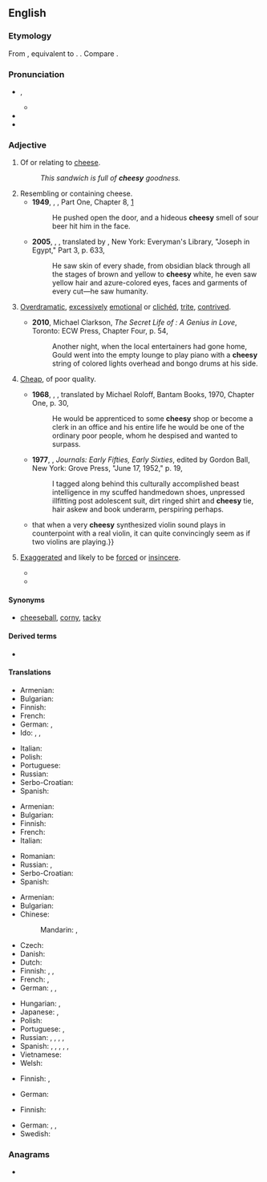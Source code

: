 ==English==

===Etymology===
From {{inh|en|enm|chesy}}, equivalent to {{suf|en|cheese|y|id2=adjectival}}. {{doublet|en|caseic}}.
Compare {{cog|de|käsig|t=cheesy}}.

===Pronunciation===
* {{enPR|chēʹzē}}, {{IPA|en|/ˈtʃiːzi/}}
** {{audio|en|LL-Q1860 (eng)-Vealhurl-cheesy.wav|Audio (UK)}}
* {{rhymes|en|iːzi|s=2}}
* {{homophones|en|cheezie}}

===Adjective===
{{en-adj|er}}

# Of or relating to [[cheese]].
#: ''This sandwich is full of '''cheesy''' goodness.''
# Resembling or containing cheese.
#* '''1949''', {{w|George Orwell}}, ''{{w|Nineteen Eighty-Four}}'', Part One, Chapter 8, [http://www.gutenberg.net.au/ebooks01/0100021h.html]
#*: He pushed open the door, and a hideous '''cheesy''' smell of sour beer hit him in the face.
#* '''2005''', {{w|Thomas Mann}}, ''{{w|Joseph and His Brothers}}'', translated by {{w|John E. Woods}}, New York: Everyman's Library, "Joseph in Egypt," Part 3, p. 633,
#*: He saw skin of every shade, from obsidian black through all the stages of brown and yellow to '''cheesy''' white, he even saw yellow hair and azure-colored eyes, faces and garments of every cut—he saw humanity.
#: {{ux|en|a '''cheesy''' flavor;&nbsp; '''cheesy''' nachos}}
#: {{ux|en|I like pizzas with a '''cheesy''' crust.}}
# {{lb|en|informal}} [[overdramatic|Overdramatic]], [[excessively]] [[emotional]] or [[clichéd]], [[trite]], [[contrived]].
#: {{ux|en|a '''cheesy''' song;&nbsp; a '''cheesy''' movie}}
#* '''2010''', Michael Clarkson, ''The Secret Life of {{w|Glenn Gould}}: A Genius in Love'', Toronto: ECW Press, Chapter Four, p. 54,
#*: Another night, when the local entertainers had gone home, Gould went into the empty lounge to play piano with a '''cheesy''' string of colored lights overhead and bongo drums at his side.
# {{lb|en|informal}} [[cheap|Cheap]], of poor quality.
#* '''1968''', {{w|Hermann Hesse}}, ''{{w|Beneath the Wheel}}'', translated by Michael Roloff, Bantam Books, 1970, Chapter One, p. 30,
#*: He would be apprenticed to some '''cheesy''' shop or become a clerk in an office and his entire life he would be one of the ordinary poor people, whom he despised and wanted to surpass.
#* '''1977''', {{w|Allen Ginsberg}}, ''Journals: Early Fifties, Early Sixties'', edited by Gordon Ball, New York: Grove Press, "June 17, 1952," p. 19,
#*: I tagged along behind this culturally accomplished beast intelligence in my scuffed handmedown shoes, unpressed illfitting post adolescent suit, dirt ringed shirt and '''cheesy''' tie, hair askew and book underarm, perspiring perhaps.
#* {{quote-book|en|year=2009|author=Roger T. Dean|title=The Oxford Handbook of Computer Music|passage=I noticed {{...}} that when a very '''cheesy''' synthesized violin sound plays in counterpoint with a real violin, it can quite convincingly seem as if two violins are playing.}}
# {{qualifier|of a smile or grin}} [[exaggerated|Exaggerated]] and likely to be [[forced]] or [[insincere]].
#* {{quote-text|en|year=2008|author=Jeff Spanke|title=Second Hand Out|page=86|passage=Needless to say, toward the end of Martin's first term, the relationship he once enjoyed with President Waverly had evolved into a slapdash charade of cheap promises and '''cheesy''' smiles.}}
#* {{quote-book|en|year=2012|author=Ginny Felch|title=Photographing Children Photo Workshop|passage=There is something about 5- and 6-year-olds that makes them ever-ready to pose with the big, '''cheesy''' grin with no provocation.}}

====Synonyms====
* {{sense|overdramatic, excessively emotional or clichéd, trite, contrived, shoddy}} [[cheeseball]], [[corny]], [[tacky]]

====Derived terms====
* {{l|en|cheesiness}}

====Translations====
{{trans-top|of cheese}}
* Armenian: {{t+|hy|պանրային|sc=Armn}}
* Bulgarian: {{t|bg|от сирене}}
* Finnish: {{t|fi|juustoinen}}
* French: {{t+|fr|fromageux}}
* German: {{t+|de|käsig}}, {{t+|de|Käse|alt=Käse-}}
* Ido: {{t+|io|fromajala}}, {{t+|io|fromajoza}}, {{t+|io|fromajatra}}
{{trans-mid}}
* Italian: {{t+|it|caseoso}}
* Polish: {{t+|pl|serowy|m}}
* Portuguese: {{t+|pt|caseoso}}
* Russian: {{t+|ru|сы́рный}}
* Serbo-Croatian: {{t+|sh|sirni}}
* Spanish: {{t|es|caseoso}}
{{trans-bottom}}

{{trans-top|resembling cheese}}
* Armenian: {{t+|hy|պանրանման|sc=Armn}}
* Bulgarian: {{t|bg|с вкус на сирене}}
* Finnish: {{t|fi|juustomainen}}
* French: {{t+|fr|fromageux}}
* Italian: {{t+|it|caseoso}}
{{trans-mid}}
* Romanian: {{t+|ro|brânzos}}
* Russian: {{t+|ru|творо́жистый}}, {{t+|ru|казео́зный}}
* Serbo-Croatian: {{t+|sh|sirast}}
* Spanish: {{t|es|caseoso}}
{{trans-bottom}}

{{trans-top|overdramatic, clichéd}}
* Armenian: {{t+|hy|էժանագին|sc=Armn}}
* Bulgarian: {{t|bg|сладникав}}
* Chinese:
*: Mandarin: {{t+|cmn|陳腐|sc=Hani}}, {{t+|cmn|陈腐|tr=chénfǔ|sc=Hani}}
* Czech: {{t|cs|kýčovitý|m}}
* Danish: {{t|da|cheesy}}
* Dutch: {{t+|nl|oubollig}}
* Finnish: {{t|fi|kitsahtava}}, {{t|fi|juustoinen}}, {{t+|fi|kliseinen}}
* French: {{t+|fr|kitsch}}, {{t+|fr|ringard}}
* German: {{t+|de|kitschig}}, {{t+|de|schnulzig}} {{qualifier|music}}, {{t|de|voller Klischees}} {{qualifier|movie}}
{{trans-mid}}
* Hungarian: {{t+|hu|nyálas}}, {{t+|hu|szirupos}}
* Japanese: {{t|ja|安っぽい|tr=yasuppoi}}, {{t|ja|見掛け倒し|tr=みかけだおしの, mikakedaoshi no|alt=見掛け倒しの|sc=Jpan}}
* Polish: {{t+|pl|kiczowaty|m}}
* Portuguese: {{t+|pt|cafona}}, {{t+|pt|piegas}}
* Russian: {{t+|ru|низкопро́бный}}, {{t+|ru|дрянно́й}}, {{t+|ru|зата́сканный}}, {{t+|ru|изби́тый}}, {{t+|ru|ки́тчевый}}
* Spanish: {{t|es|sensiblero}}, {{t+|es|hortera}}, {{t+|es|cursi}}, {{t+|es|kitsch}}, {{t+|es|empalagoso}}, {{t|es|cutrón}}
* Vietnamese: {{t+|vi|sến}}
* Welsh: {{t+|cy|cawslyd}}
{{trans-bottom}}

{{trans-top|cheap}}
* Finnish: {{t+|fi|halpa}}, {{t+|fi|kehno}}
{{trans-mid}}
* German: {{t+|de|billig}}
{{trans-bottom}}

{{trans-top|smile or grin}}
* Finnish: {{t+|fi|imelä}}
{{trans-mid}}
* German: {{t+|de|aufgesetzt}}, {{t+|de|gekünstelt}}, {{t+|de|künstlich}}
* Swedish: {{t+|sv|tillgjord}}
{{trans-bottom}}

===Anagrams===
* {{anagrams|en|a=ceehsy|Seyche}}